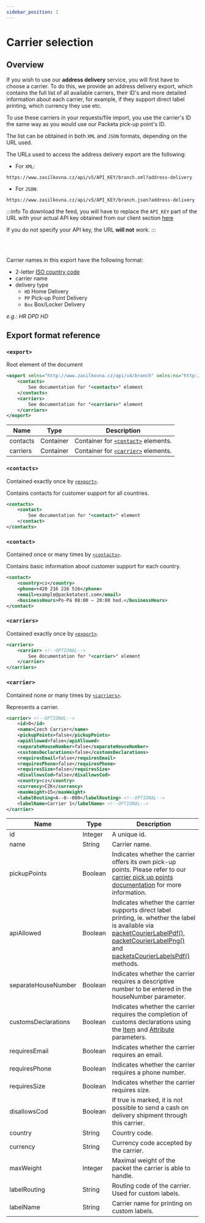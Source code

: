 ```yaml
---
sidebar_position: 1
---
```


# Carrier selection

## Overview

If you wish to use our **address delivery** service, you will first have to choose a carrier. To do this, we provide an address delivery export, which contains the full list of all available
carriers, their ID's and more detailed information about each carrier, for example, if they support direct label printing, which currency they use etc.

To use these carriers in your requests/file import, you use the carrier's ID the same way as you would use our Packeta pick-up point's ID.

The list can be obtained in both `XML` and `JSON` formats, depending on the URL used.


The URLs used to access the address delivery export are the following:

- For `XML`:
```
https://www.zasilkovna.cz/api/v5/API_KEY/branch.xml?address-delivery
```
- For `JSON`:
```
https://www.zasilkovna.cz/api/v5/API_KEY/branch.json?address-delivery
```

:::info
To download the feed, you will have to replace the `API_KEY` part of the URL with your actual API key obtained from our client section [here](https://client.packeta.com/support/)

If you do not specify your API key, the URL **will not** work.
:::

<br></br>

Carrier names in this export have the following format:
- 2-letter [ISO country code](https://en.wikipedia.org/wiki/ISO_3166-2)
- carrier name
- delivery type
  - `HD` Home Delivery
  - `PP` Pick-up Point Delivery
  - `Box` Box/Locker Delivery

*e.g.: HR DPD HD*

## Export format reference

### `<export>`

Root element of the document

```xml
<export xmlns="http://www.zasilkovna.cz/api/v4/branch" xmlns:ns="http://www.zasilkovna.cz/api/v4/branch" xmlns:xsi="http://www.w3.org/2001/XMLSchema-instance" xsi:schemaLocation="http://www.zasilkovna.cz/api/v4/branch http://www.zasilkovna.cz/api/v4/branch.xsd">
	<contacts>
		See documentation for "<contacts>" element
	</contacts>
	<carriers>
		See documentation for "<carriers>" element
	</carriers>
</export>
```

| Name     | Type      | Description                                         |
|----------|-----------|-----------------------------------------------------|
| contacts | Container | Container for [`<contact>`](#contact) elements. |
| carriers | Container | Container for [`<carrier>`](#carrier) elements. |

### `<contacts>`

Contained exactly once by [`<export>`](#export).

Contains contacts for customer support for all countries.

```xml
<contacts>
	<contact>
		See documentation for "<contact>" element
	</contact>
</contacts>
```

### `<contact>`

Contained once or many times by [`<contacts>`](#contacts).

Contains basic information about customer support for each country.

```xml
<contact>
	<country>cz</country>
	<phone>+420 216 216 516</phone>
	<email>example@packetatest.com</email>
	<businessHours>Po-Pá 08:00 – 20:00 hod.</businessHours>
</contact>
```

### `<carriers>`

Contained exactly once by [`<export>`](#export).

```xml
<carriers>
	<carrier> <!--OPTIONAL-->
		See documentation for "<carrier>" element
	</carrier>
</carriers>
```

### `<carrier>`

Contained none or many times by [`<carriers>`](#carriers).

Represents a carrier.

```xml
<carrier> <!--OPTIONAL-->
	<id>0</id>
	<name>Czech Carrier</name>
	<pickupPoints>false</pickupPoints>
	<apiAllowed>false</apiAllowed>
	<separateHouseNumber>false</separateHouseNumber>
	<customsDeclarations>false</customsDeclarations>
	<requiresEmail>false</requiresEmail>
	<requiresPhone>false</requiresPhone>
	<requiresSize>false</requiresSize>
	<disallowsCod>false</disallowsCod>
	<country>cz</country>
	<currency>CZK</currency>
	<maxWeight>15</maxWeight>
	<labelRouting>A--0--000</labelRouting> <!--OPTIONAL-->
	<labelName>Carrier 1</labelName> <!--OPTIONAL-->
</carrier>
```

| Name                 | Type      | Description                                                                                                                                                                                             |
|----------------------|-----------|---------------------------------------------------------------------------------------------------------------------------------------------------------------------------------------------------------|
| id                   | Integer   | A unique id.                                                                                                                                                                                            |
| name                 | String    | Carrier name.                                                                                                                                                                                           |
| pickupPoints         | Boolean   | Indicates whether the carrier offers its own pick-up points. Please refer to our [carrier pick up points documentation](../pick-up-point-selection/carrier-pickup-points-export) for more information.     |
| apiAllowed           | Boolean   | Indicates whether the carrier supports direct label printing, ie. whether the label is available via [packetCourierLabelPdf()](../api-reference/api-methods-reference#packetcourierlabelpdf), [packetCourierLabelPng()](../api-reference/api-methods-reference#packetcourierlabelpng) and [packetsCourierLabelsPdf()](../api-reference/api-methods-reference#packetscourierlabelspdf) methods.|
| separateHouseNumber  | Boolean   | Indicates whether the carrier requires a descriptive number to be entered in the houseNumber parameter.                                                                                                 |
| customsDeclarations  | Boolean   | Indicates whether the carrier requires the completion of customs declarations using the [Item](../api-reference/data-structures-reference#item) and [Attribute](../api-reference/data-structures-reference#attribute) parameters.|
| requiresEmail        | Boolean   | Indicates whether the carrier requires an email.                                                                                                                                                        |
| requiresPhone        | Boolean   | Indicates whether the carrier requires a phone number.                                                                                                                                                  |
| requiresSize         | Boolean   | Indicates whether the carrier requires size.                                                                                                                                                            |
| disallowsCod         | Boolean   | If true is marked, it is not possible to send a cash on delivery shipment through this carrier.                                                                                                         |
| country              | String    | Country code.                                                                                                                                                                                           |
| currency             | String    | Currency code accepted by the carrier.                                                                                                                                                                  |
| maxWeight            | Integer   | Maximal weight of the packet the carrier is able to handle.                                                                                                                                             |
| labelRouting         | String    | Routing code of the carrier. Used for custom labels.                                                                                                                                                    |
| labelName            | String    | Carrier name for printing on custom labels.                                                                                                                                                             |